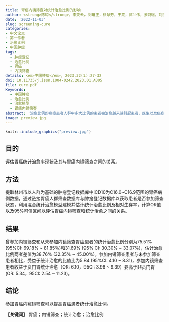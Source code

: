 ```yaml
---
title: 胃癌内镜筛查对统计治愈比例的影响
author: <strong>陈琼</strong>，李变云，刘曙正，徐慧芳，于亮，郭兰伟，张璐瑶，刘茵，王潇杨，孙喜斌，张韶凯
date: '2022-11-03'
slug: screening-cure
categories: 
- 中文论文
- 第一作者
- 治愈比例
- 中国肿瘤
tags:
  - 肿瘤登记
  - 治愈比例
  - 胃癌
  - 内镜筛查
details: <em>中国肿瘤</em>, 2023,32(1):27-32
doi: 10.11735/j.issn.1004-0242.2023.01.A005
file: cure.pdf
Keywords:
  - 中国肿瘤
  - 治愈比例
  - 治愈模型
  - 胃癌内镜筛查
abstract: '治愈比例即癌症患者人群中多大比例的患者被治愈越来越引起患者，医生以及癌症防控策略制定者的注意。本研究探讨了胃癌内镜筛查对治愈比例的影响。'
image: preview.jpg
---
```


```r
knitr::include_graphics("preview.jpg")
```


## 目的 
评估胃癌统计治愈率现状及其与胃癌内镜筛查之间的关系。

## 方法 
提取林州市以人群为基础的肿瘤登记数据库中ICD10为C16.0~C16.9范围的胃癌病例数据，通过链接胃癌人群筛查数据库与肿瘤登记数据库以获取患者是否参加筛查状态，利用混合统计治愈模型建模并估计统计治愈比例及相对生存率，计算OR值以及95%可信区间以评估胃癌内镜筛查和统计治愈之间的关系。

## 结果 
曾参加内镜筛查和从未参加内镜筛查胃癌患者的统计治愈比例分别为75.51% (95%CI: 69.18% ~ 81.85%)和31.69% (95% CI: 30.30% ~ 33.07%)，估计治愈比例两者差值为38.76% (32.35% ~ 45.00%)。参加内镜筛查患者与未参加筛查患者相比，受益于统计治愈的比值比为5.84 (95%CI: 4.10 ~ 8.31)，参加内镜筛查患者收益于贲门胃统计治愈（OR: 6.10，95CI: 3.96 ~ 9.39）要高于非贲门胃(OR: 5.34，95CI: 2.54 ~ 11.23)。

## 结论 
参加胃癌内窥镜筛查可以提高胃癌患者统计治愈比例。

**【关键词】** 胃癌；内镜筛查；统计治愈；治愈比例

